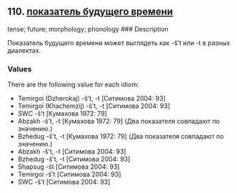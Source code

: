 ## 110. <a href =  'https://agricolamz.github.io/The_Circassian_Isoglosses_Database/110.html'>показатель будущего времени</a>
tense; future; morphology; phonology
### Description

Показатель будущего времени может выглядеть как -š't или -t в разных диалектах.

### Values
There are the following value for each idiom:

* Temirgoi (Dzherokaj) -š't, -t [Ситимова 2004: 93] 
* Temirgoi (Khachemzij) -š't, -t [Ситимова 2004: 93] 
* SWC  -š't [Кумахова 1972: 79] 
* Abzakh  -š't, -t [Кумахова 1972: 79] (Два показателя совпадают по значению.)
* Bzhedug  -š't, -t [Кумахова 1972: 79] (Два показателя совпадают по значению.)
* Abzakh  -š't, -t [Ситимова 2004: 93] 
* Bzhedug  -š't, -t [Ситимова 2004: 93] 
* Shapsug  -št [Ситимова 2004: 93] 
* Temirgoi  -š't [Ситимова 2004: 93] 
* SWC  -š't [Ситимова 2004: 93] 

